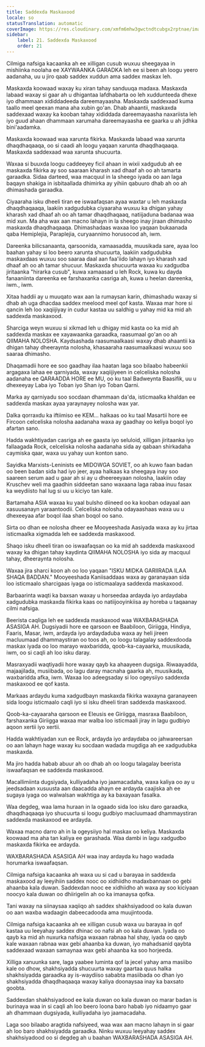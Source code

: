 ```yaml
---
title: Saddexda Maskaxood
locale: so
statusTranslation: automatic
coverImage: https://res.cloudinary.com/xmfm6mhw3gwctndtcubgx2rptnae/image/upload/v1740337243/small_cover_educacion_fundamental_a051170f1c.webp
sidebar:
    label: 21. Saddexda Maskaxood
    order: 21
---
```

Cilmiga nafsiga kacaanka ah ee xilligan cusub wuxuu sheegayaa in mishiinka noolaha ee XAYWAANKA GARADKA leh ee si been ah loogu yeero aadanaha, uu u jiro qaab saddex xuddun ama saddex maskax leh.

Maskaxda koowaad waxay ku xiran tahay sanduuqa madaxa. Maskaxda labaad waxay si gaar ah u dhigantaa lafdhabarta oo leh xuddunteeda dhexe iyo dhammaan xididdadeeda dareemayaasha. Maskaxda saddexaad kuma taallo meel qeexan mana aha xubin go'an. Dhab ahaantii, maskaxda saddexaad waxay ka kooban tahay xididdada dareemayaasha naxariista leh iyo guud ahaan dhammaan xarumaha dareemayaasha ee gaarka u ah jidhka bini'aadamka.

Maskaxda koowaad waa xarunta fikirka. Maskaxda labaad waa xarunta dhaqdhaqaaqa, oo si caadi ah loogu yaqaan xarunta dhaqdhaqaaqa. Maskaxda saddexaad waa xarunta shucuurta.

Waxaa si buuxda loogu caddeeyey ficil ahaan in wixii xadgudub ah ee maskaxda fikirka ay soo saaraan kharash xad dhaaf ah oo ah tamarta garaadka. Sidaa darteed, waa macquul in la sheego iyada oo aan laga baqayn shakiga in isbitaallada dhimirka ay yihiin qabuuro dhab ah oo ah dhimashada garaadka.

Ciyaaraha isku dheeli tiran ee iswaafaqsan ayaa waxtar u leh maskaxda dhaqdhaqaaqa, laakiin xadgudubka ciyaaraha wuxuu ka dhigan yahay kharash xad dhaaf ah oo ah tamar dhaqdhaqaaq, natiijaduna badanaa waa mid xun. Ma aha wax aan macno lahayn in la sheego inay jiraan dhimasho maskaxda dhaqdhaqaaqa. Dhimashadaas waxaa loo yaqaan bukaanada qaba Hemiplejia, Paraplejia, curyaannimo horusocod ah, iwm.

Dareenka bilicsanaanta, qarsoonida, xamaasadda, muusikada sare, ayaa loo baahan yahay si loo beero xarunta shucuurta, laakiin xadgudubka maskaxdaas wuxuu soo saaraa daal aan faa'iido lahayn iyo kharash xad dhaaf ah oo ah tamar shucuur. Maskaxda shucuurta waxaa ku xadgudba jiritaanka "hirarka cusub", kuwa xamaasad u leh Rock, kuwa ku dayda fanaaniinta dareenka ee farshaxanka casriga ah, kuwa u heelan dareenka, iwm., iwm.

Xitaa haddii ay u muuqato wax aan la rumaysan karin, dhimashadu waxay si dhab ah uga dhacdaa saddex meelood meel qof kasta. Waxaa mar hore si qancin leh loo xaqiijiyay in cudur kastaa uu saldhig u yahay mid ka mid ah saddexda maskaxood.

Sharciga weyn wuxuu si xikmad leh u dhigay mid kasta oo ka mid ah saddexda maskax ee xayawaanka garaadka, raasumaal go'an oo ah QIIMAHA NOLOSHA. Kaydsashada raasumaalkaasi waxay dhab ahaantii ka dhigan tahay dheeraynta nolosha, khasaaraha raasumaalkaasi wuxuu soo saaraa dhimasho.

Dhaqamadii hore ee soo gaadhay ilaa haatan laga soo bilaabo habeenkii argagaxa lahaa ee qarniyada, waxay xaqiijiyeen in celceliska nolosha aadanaha ee QARAADDA HORE ee MU, oo ku taal Badweynta Baasifik, uu u dhexeeyay Laba iyo Toban iyo Shan iyo Toban Qarni.

Marka ay qarniyadu soo socdaan dhammaan da'da, isticmaalka khaldan ee saddexda maskax ayaa yaraynayey nolosha wax yar.

Dalka qorraxdu ka iftiimiso ee KEM... halkaas oo ku taal Masartii hore ee Fircoon celceliska nolosha aadanaha waxa ay gaadhay oo keliya boqol iyo afartan sano.

Hadda wakhtiyadan casriga ah ee gaasta iyo seluloid, xilligan jiritaanka iyo fallaagada Rock, celceliska nolosha aadanaha sida ay qabaan shirkadaha caymiska qaar, waxa uu yahay uun konton sano.

Sayidka Marxists-Leninists ee MIDOWGA SOVIET, oo ah kuwo faan badan oo been badan sida had iyo jeer, ayaa halkaas ka sheegaya inay soo saareen serum aad u gaar ah si ay u dheereeyaan nolosha, laakiin oday Kruschev weli ma gaadhin siddeetan sano waxaana laga rabaa inuu fasax ka weydiisto hal lug si uu u kiciyo tan kale.

Bartamaha ASIA waxaa ku yaal bulsho diineed oo ka kooban odayaal aan xasuusanayn yaraantoodii. Celceliska nolosha odayaashaas waxa uu u dhexeeyaa afar boqol ilaa shan boqol oo sano.

Sirta oo dhan ee nolosha dheer ee Mooyeeshada Aasiyada waxa ay ku jirtaa isticmaalka xigmadda leh ee saddexda maskaxood.

Shaqo isku dheeli tiran oo iswaafaqsan oo ka mid ah saddexda maskaxood waxay ka dhigan tahay kaydinta QIIMAHA NOLOSHA iyo sida ay macquul tahay, dheeraynta nolosha.

Waxaa jira sharci koon ah oo loo yaqaan "ISKU MIDKA GARIIRADA ILAA SHAQA BADDAN." Mooyeeshada Kaniisaddaas waxa ay garanayaan sida loo isticmaalo sharcigaas iyaga oo isticmaalaya saddexda maskaxood.

Barbaarinta waqti ka baxsan waxay u horseedaa ardayda iyo ardaydaba xadgudubka maskaxda fikirka kaas oo natiijooyinkiisa ay horeba u taqaanay cilmi nafsiga.

Beerista caqliga leh ee saddexda maskaxood waa WAXBARASHADA ASASIGA AH. Dugsiyadii hore ee qarsoon ee Baabiloon, Giriigga, Hindiya, Faaris, Masar, iwm, ardayda iyo ardaydaduba waxa ay heli jireen macluumaad dhammaystiran oo toos ah, oo loogu talagalay saddexdooda maskax iyada oo loo marayo waxbaridda, qoob-ka-cayaarka, muusikada, iwm, oo si caqli ah loo isku daray.

Masraxyadii waqtiyadii hore waxay qayb ka ahaayeen dugsiga. Riwaayadda, majaajilada, musiibada, oo lagu daray macnaha gaarka ah, muusikada, waxbaridda afka, iwm. Waxaa loo adeegsaday si loo ogeysiiyo saddexda maskaxood ee qof kasta.

Markaas ardaydu kuma xadgudbayn maskaxda fikirka waxayna garanayeen sida loogu isticmaalo caqli iyo si isku dheeli tiran saddexda maskaxood.

Qoob-ka-cayaaraha qarsoon ee Eleusis ee Giriigga, masraxa Baabiloon, farshaxanka Giriigga waxaa mar walba loo isticmaali jiray in lagu gudbiyo aqoon xertii iyo xertii.

Hadda wakhtiyadan xun ee Rock, ardayda iyo ardaydaba oo jahwareersan oo aan lahayn hage waxay ku socdaan wadada mugdiga ah ee xadgudubka maskaxda.

Ma jiro hadda habab abuur ah oo dhab ah oo loogu talagalay beerista iswaafaqsan ee saddexda maskaxood.

Macallimiinta dugsiyada, kulliyadaha iyo jaamacadaha, waxa kaliya oo ay u jeedsadaan xusuusta aan daacadda ahayn ee ardayda caajiska ah ee sugaya iyaga oo walwalsan wakhtiga ay ka baxayaan fasalka.

Waa degdeg, waa lama huraan in la ogaado sida loo isku daro garaadka, dhaqdhaqaaqa iyo shucuurta si loogu gudbiyo macluumaad dhammaystiran saddexda maskaxood ee ardayda.

Waxaa macno darro ah in la ogeysiiyo hal maskax oo keliya. Maskaxda koowaad ma aha tan kaliya ee garashada. Waa dambi in lagu xadgudbo maskaxda fikirka ee ardayda.

WAXBARASHADA ASASIGA AH waa inay ardayda ku hago wadada horumarka iswaafaqsan.

Cilmiga nafsiga kacaanka ah waxa uu si cad u barayaa in saddexda maskaxood ay leeyihiin saddex nooc oo xidhiidho madaxbannaan oo gebi ahaanba kala duwan. Saddexdan nooc ee xidhiidho ah waxa ay soo kiciyaan noocyo kala duwan oo dhiirigelin ah oo ka imanaysa qofka.

Tani waxay na siinaysaa xaqiiqo ah saddex shakhsiyadood oo kala duwan oo aan waxba wadaagin dabeecadooda ama muujintooda.

Cilmiga nafsiga kacaanka ah ee xilligan cusub waxa uu barayaa in qof kastaa uu leeyahay saddex dhinac oo nafsi ah oo kala duwan. Iyada oo qayb ka mid ah nuxurka nafsiga waxaan rabnaa hal shay, iyada oo qayb kale waxaan rabnaa wax gebi ahaanba ka duwan, iyo mahadsanid qaybta saddexaad waxaan samaynaa wax gebi ahaanba ka soo horjeeda.

Xilliga xanuunka sare, laga yaabee luminta qof la jecel yahay ama masiibo kale oo dhow, shakhsiyadda shucuurta waxay gaartaa quus halka shakhsiyadda garaadka ay is-waydiiso sababta masiibada oo dhan iyo shakhsiyadda dhaqdhaqaaqa waxay kaliya doonaysaa inay ka baxsato goobta.

Saddexdan shakhsiyadood ee kala duwan oo kala duwan oo marar badan is burinaya waa in si caqli ah loo beero loona baro habab iyo nidaamyo gaar ah dhammaan dugsiyada, kulliyadaha iyo jaamacadaha.

Laga soo bilaabo aragtida nafsiyeed, waa wax aan macno lahayn in si gaar ah loo baro shakhsiyadda garaadka. Ninku wuxuu leeyahay saddex shakhsiyadood oo si degdeg ah u baahan WAXBARASHADA ASASIGA AH.

